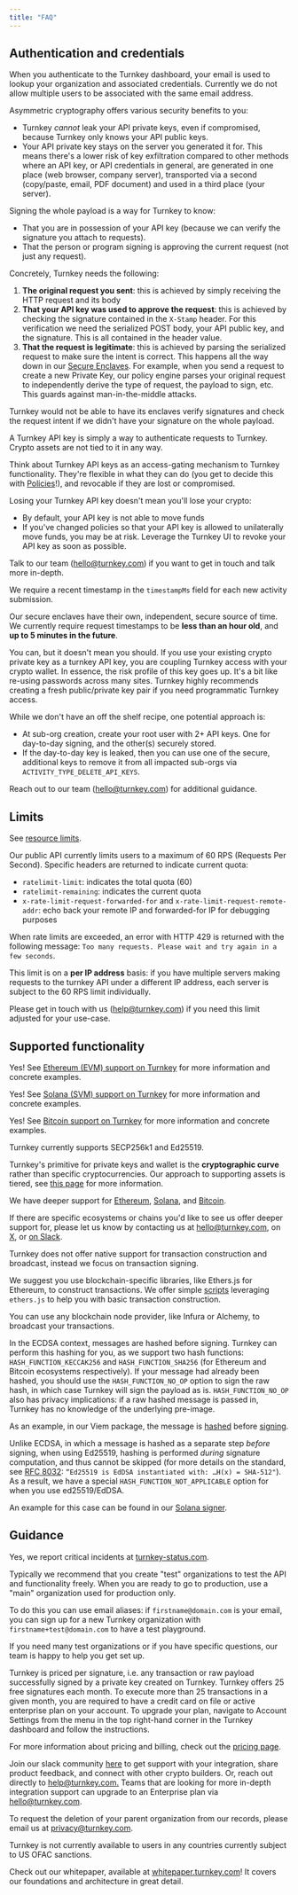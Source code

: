 ```yaml
---
title: "FAQ"
---
```


## Authentication and credentials

<AccordionGroup>
<Accordion title="Can I sign up for Turnkey multiple times with the same email?">

When you authenticate to the Turnkey dashboard, your email is used to lookup your organization and associated credentials. Currently we do not allow multiple users to be associated with the same email address.

</Accordion>
<Accordion title="Why do you require a public / private key pair to access Turnkey API?">

Asymmetric cryptography offers various security benefits to you:

* Turnkey *cannot* leak your API private keys, even if compromised, because Turnkey only knows your API public keys.
* Your API private key stays on the server you generated it for. This means there's a lower risk of key exfiltration compared to other methods where an API key, or API credentials in general, are generated in one place (web browser, company server), transported via a second (copy/paste, email, PDF document) and used in a third place (your server).

</Accordion>
<Accordion title="Why do I need to sign the whole POST body?">

Signing the whole payload is a way for Turnkey to know:

* That you are in possession of your API key (because we can verify the signature you attach to requests).
* That the person or program signing is approving the current request (not just any request).

Concretely, Turnkey needs the following:

1. **The original request you sent**: this is achieved by simply receiving the HTTP request and its body
2. **That your API key was used to approve the request**: this is achieved by checking the signature contained in the `X-Stamp` header. For this verification we need the serialized POST body, your API public key, and the signature. This is all contained in the header value.
3. **That the request is legitimate**: this is achieved by parsing the serialized request to make sure the intent is correct. This happens all the way down in our [Secure Enclaves](/security/secure-enclaves). For example, when you send a request to create a new Private Key, our policy engine parses your original request to independently derive the type of request, the payload to sign, etc. This guards against man-in-the-middle attacks.

Turnkey would not be able to have its enclaves verify signatures and check the request intent if we didn't have your signature on the whole payload.

</Accordion>
<Accordion title="How is a Turnkey API key different from a crypto public / private key?">

A Turnkey API key is simply a way to authenticate requests to Turnkey. Crypto assets are not tied to it in any way.

Think about Turnkey API keys as an access-gating mechanism to Turnkey functionality. They're flexible in what they can do (you get to decide this with [Policies](/concepts/policies/overview)!), and revocable if they are lost or compromised.

</Accordion>
<Accordion title="What happens if I lose my API key? Do I lose my crypto?">

Losing your Turnkey API key doesn't mean you'll lose your crypto:

* By default, your API key is not able to move funds
* If you've changed policies so that your API key is allowed to unilaterally move funds, you may be at risk. Leverage the Turnkey UI to revoke your API key as soon as possible.

Talk to our team ([hello@turnkey.com](mailto:hello@turnkey.com)) if you want to get in touch and talk more in-depth.

</Accordion>
<Accordion title="How long is a signed activity request valid for?">

We require a recent timestamp in the `timestampMs` field for each new activity submission.

Our secure enclaves have their own, independent, secure source of time. We currently require request timestamps to be **less than an hour old**, and **up to 5 minutes in the future**.

</Accordion>
<Accordion title="Can I use my existing crypto private key as a Turnkey API key?">

You can, but it doesn't mean you should. If you use your existing crypto private key as a turnkey API key, you are coupling Turnkey access with your crypto wallet. In essence, the risk profile of this key goes up. It's a bit like re-using passwords across many sites. Turnkey highly recommends creating a fresh public/private key pair if you need programmatic Turnkey access.

</Accordion>
<Accordion title="How can I safely rotate API key credentials?">

While we don't have an off the shelf recipe, one potential approach is:

* At sub-org creation, create your root user with 2+ API keys. One for day-to-day signing, and the other(s) securely stored.
* If the day-to-day key is leaked, then you can use one of the secure, additional keys to remove it from all impacted sub-orgs via `ACTIVITY_TYPE_DELETE_API_KEYS`.

Reach out to our team ([hello@turnkey.com](mailto:hello@turnkey.com)) for additional guidance.

</Accordion>
</AccordionGroup>

## Limits
<AccordionGroup>
<Accordion title="Are there limits on how many resources I can create, or activities I can execute?">

See [resource limits](/concepts/resource-limits).

</Accordion>
<Accordion title="Do you have any rate limits in place in your public API?">

Our public API currently limits users to a maximum of 60 RPS (Requests Per Second). Specific headers are returned to indicate current quota:

* `ratelimit-limit`: indicates the total quota (60)
* `ratelimit-remaining`: indicates the current quota
* `x-rate-limit-request-forwarded-for` and `x-rate-limit-request-remote-addr`: echo back your remote IP and forwarded-for IP for debugging purposes

When rate limits are exceeded, an error with HTTP 429 is returned with the following message: `Too many requests. Please wait and try again in a few seconds`.

This limit is on a **per IP address** basis: if you have multiple servers making requests to the turnkey API under a different IP address, each server is subject to the 60 RPS limit individually.

Please get in touch with us ([help@turnkey.com](mailto:help@turnkey.com)) if you need this limit adjusted for your use-case.

</Accordion>
</AccordionGroup>

## Supported functionality
<AccordionGroup>
<Accordion title="Does Turnkey support Ethereum (EVM)?">

Yes! See [Ethereum (EVM) support on Turnkey](/ecosystems/ethereum) for more information and concrete examples.

</Accordion>
<Accordion title="Does Turnkey support Solana (SVM)?">

Yes! See [Solana (SVM) support on Turnkey](/ecosystems/solana) for more information and concrete examples.

</Accordion>
<Accordion title="Does Turnkey support Bitcoin?">

Yes! See [Bitcoin support on Turnkey](/ecosystems/bitcoin) for more information and concrete examples.

</Accordion>
<Accordion title="Which cryptographic curves do you support?">

Turnkey currently supports SECP256k1 and Ed25519.

</Accordion>
<Accordion title="Which ecosystems and chains do you support?">

Turnkey's primitive for private keys and wallet is the **cryptographic curve** rather than specific cryptocurrencies. Our approach to supporting assets is tiered, see [this page](/ecosystems/framework) for more information.

We have deeper support for [Ethereum](/ecosystems/ethereum), [Solana](/ecosystems/solana), and [Bitcoin](/ecosystems/bitcoin).

If there are specific ecosystems or chains you'd like to see us offer deeper support for, please let us know by contacting us at [hello@turnkey.com](mailto:hello@turnkey.com), on [X](https://x.com/turnkeyhq/), or [on Slack](https://join.slack.com/t/clubturnkey/shared_invite/zt-2837d2isy-gbH60kJ~XnXSSFHiqVOrqw).

</Accordion>
<Accordion title="Do you support transaction construction and broadcast?">

Turnkey does not offer native support for transaction construction and broadcast, instead we focus on transaction signing.

We suggest you use blockchain-specific libraries, like Ethers.js for Ethereum, to construct transactions. We offer simple [scripts](https://github.com/tkhq/sdk/tree/main/examples/with-ethers/) leveraging `ethers.js` to help you with basic transaction construction.

You can use any blockchain node provider, like Infura or Alchemy, to broadcast your transactions.

</Accordion>
<Accordion title="What does `HASH_FUNCTION_NO_OP` mean?">


In the ECDSA context, messages are hashed before signing. Turnkey can perform this hashing for you, as we support two hash functions: `HASH_FUNCTION_KECCAK256` and `HASH_FUNCTION_SHA256` (for Ethereum and Bitcoin ecosystems respectively). If your message had already been hashed, you should use the `HASH_FUNCTION_NO_OP` option to sign the raw hash, in which case Turnkey will sign the payload as is. `HASH_FUNCTION_NO_OP` also has privacy implications: if a raw hashed message is passed in, Turnkey has no knowledge of the underlying pre-image.

As an example, in our Viem package, the message is [hashed](https://github.com/tkhq/sdk/blob/673442f025990fde6a37436bed987b42e694a64d/packages/viem/src/index.ts#L201) before [signing](https://github.com/tkhq/sdk/blob/673442f025990fde6a37436bed987b42e694a64d/packages/viem/src/index.ts#L348).

</Accordion>
<Accordion title="What is `HASH_FUNCTION_NOT_APPLICABLE` and how does it differ from `HASH_FUNCTION_NO_OP`?">



Unlike ECDSA, in which a message is hashed as a separate step *before* signing, when using Ed25519, hashing is performed *during* signature computation, and thus cannot be skipped (for more details on the standard, see [RFC 8032](https://datatracker.ietf.org/doc/html/rfc8032#section-5.1): `“Ed25519 is EdDSA instantiated with: …H(x) = SHA-512"`). As a result, we have a special `HASH_FUNCTION_NOT_APPLICABLE` option for when you use ed25519/EdDSA.

An example for this case can be found in our [Solana signer](https://github.com/tkhq/sdk/blob/d9ed2aefc92d298826a40e821f959b019ea1936f/packages/solana/src/index.ts#L64).

</Accordion>
</AccordionGroup>

## Guidance
<AccordionGroup>
<Accordion title="Do you have a status page?">

Yes, we report critical incidents at [turnkey-status.com](https://www.turnkey-status.com/).

</Accordion>
<Accordion title="How do you recommend testing the Turnkey API and functionality safely?">

Typically we recommend that you create "test" organizations to test the API and functionality freely. When you are ready to go to production, use a "main" organization used for production only.

To do this you can use email aliases: if `firstname@domain.com` is your email, you can sign up for a new Turnkey organization with `firstname+test@domain.com` to have a test playground.

If you need many test organizations or if you have specific questions, our team is happy to help you get set up.

</Accordion>
<Accordion title="How do pricing and billing work?">

Turnkey is priced per signature, i.e. any transaction or raw payload successfully signed by a private key created on Turnkey. Turnkey offers 25 free signatures each month. To execute more than 25 transactions in a given month, you are required to have a credit card on file or active enterprise plan on your account. To upgrade your plan, navigate to Account Settings from the menu in the top right-hand corner in the Turnkey dashboard and follow the instructions.

For more information about pricing and billing, check out the [pricing page](https://www.turnkey.com/pricing).

</Accordion>
<Accordion title="Where else can I get help with my Turnkey implementation?">


Join our slack community [here](https://join.slack.com/t/clubturnkey/shared_invite/zt-2837d2isy-gbH60kJ~XnXSSFHiqVOrqw) to get support with your integration, share product feedback, and connect with other crypto builders. Or, reach out directly to [help@turnkey.com.](mailto:help@turnkey.com.) Teams that are looking for more in-depth integration support can upgrade to an Enterprise plan via [hello@turnkey.com](mailto:hello@turnkey.com).

</Accordion>
<Accordion title="What is your data deletion policy?">

To request the deletion of your parent organization from our records, please email us at [privacy@turnkey.com](mailto:privacy@turnkey.com).

</Accordion>
<Accordion title="Is my country supported?">

Turnkey is not currently available to users in any countries currently subject to US OFAC sanctions.

</Accordion>
<Accordion title="Where can I learn more about Turnkey's internal architecture?">

Check out our whitepaper, available at [whitepaper.turnkey.com](https://whitepaper.turnkey.com)! It covers our foundations and architecture in great detail.

</Accordion>
</AccordionGroup>

